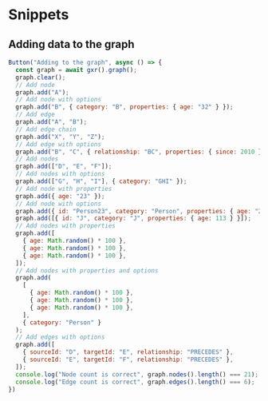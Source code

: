 # Snippets

## Adding data to the graph

```js
Button("Adding to the graph", async () => {
  const graph = await gxr().graph();
  graph.clear();
  // Add node
  graph.add("A");
  // Add node with options
  graph.add("B", { category: "B", properties: { age: "32" } });
  // Add edge
  graph.add("A", "B");
  // Add edge chain
  graph.add("X", "Y", "Z");
  // Add edge with options
  graph.add("B", "C", { relationship: "BC", properties: { since: 2010 } });
  // Add nodes
  graph.add(["D", "E", "F"]);
  // Add nodes with options
  graph.add(["G", "H", "I"], { category: "GHI" });
  // Add node with properties
  graph.add({ age: "23" });
  // Add node with options
  graph.add({ id: "Person23", category: "Person", properties: { age: "23" } });
  graph.add([{ id: "J", category: "J", properties: { age: 113 } }]);
  // Add nodes with properties
  graph.add([
    { age: Math.random() * 100 },
    { age: Math.random() * 100 },
    { age: Math.random() * 100 },
  ]);
  // Add nodes with properties and options
  graph.add(
    [
      { age: Math.random() * 100 },
      { age: Math.random() * 100 },
      { age: Math.random() * 100 },
    ],
    { category: "Person" }
  );
  // Add edges with options
  graph.add([
    { sourceId: "D", targetId: "E", relationship: "PRECEDES" },
    { sourceId: "E", targetId: "F", relationship: "PRECEDES" },
  ]);
  console.log("Node count is correct", graph.nodes().length() === 21);
  console.log("Edge count is correct", graph.edges().length() === 6);
})
```